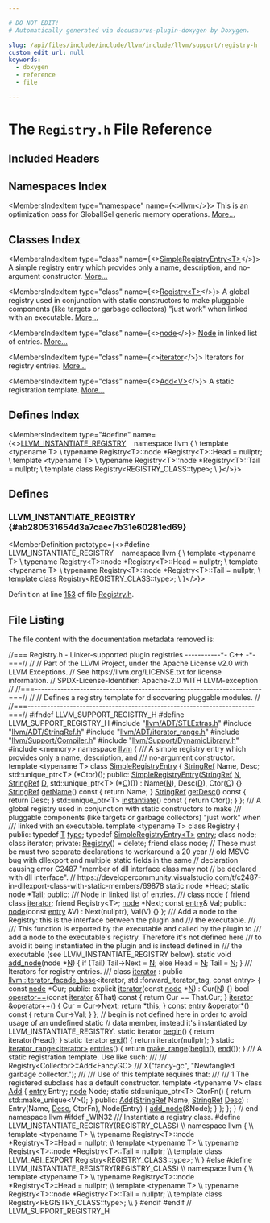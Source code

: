 ```yaml
---

# DO NOT EDIT!
# Automatically generated via docusaurus-plugin-doxygen by Doxygen.

slug: /api/files/include/include/llvm/include/llvm/support/registry-h
custom_edit_url: null
keywords:
  - doxygen
  - reference
  - file

---
```





# The `Registry.h` File Reference

<DoxygenPage pluginConfig={pluginConfig}>



## Included Headers

<IncludesList>
<IncludesListItem
  filePath="llvm/ADT/STLExtras.h"
  permalink="/docs/api/files/include/include/llvm/include/llvm/adt/stlextras-h"
  isLocal="true" />
<IncludesListItem
  filePath="llvm/ADT/StringRef.h"
  permalink="/docs/api/files/include/include/llvm/include/llvm/adt/stringref-h"
  isLocal="true" />
<IncludesListItem
  filePath="llvm/ADT/iterator_range.h"
  permalink="/docs/api/files/include/include/llvm/include/llvm/adt/iterator-range-h"
  isLocal="true" />
<IncludesListItem
  filePath="llvm/Support/Compiler.h"
  permalink="/docs/api/files/include/include/llvm/include/llvm/support/compiler-h"
  isLocal="true" />
<IncludesListItem
  filePath="llvm/Support/DynamicLibrary.h"
  permalink="/docs/api/files/include/include/llvm/include/llvm/support/dynamiclibrary-h"
  isLocal="true" />
<IncludesListItem
  filePath="memory"
  permalink=""
  isLocal="false" />
</IncludesList>

## Namespaces Index

<MembersIndex>

<MembersIndexItem
  type="namespace"
  name={<><a href="/docs/api/namespaces/llvm">llvm</a></>}>
This is an optimization pass for GlobalISel generic memory operations. <a href="/docs/api/namespaces/llvm/#details">More...</a>
</MembersIndexItem>

</MembersIndex>

## Classes Index

<MembersIndex>

<MembersIndexItem
  type="class"
  name={<><a href="/docs/api/classes/llvm/simpleregistryentry">SimpleRegistryEntry&lt;T&gt;</a></>}>
A simple registry entry which provides only a name, description, and no-argument constructor. <a href="/docs/api/classes/llvm/simpleregistryentry/#details">More...</a>
</MembersIndexItem>

<MembersIndexItem
  type="class"
  name={<><a href="/docs/api/classes/llvm/registry">Registry&lt;T&gt;</a></>}>
A global registry used in conjunction with static constructors to make pluggable components (like targets or garbage collectors) &quot;just work&quot; when linked with an executable. <a href="/docs/api/classes/llvm/registry/#details">More...</a>
</MembersIndexItem>

<MembersIndexItem
  type="class"
  name={<><a href="/docs/api/classes/llvm/registry/node">node</a></>}>
<a href="/docs/api/classes/node">Node</a> in linked list of entries. <a href="/docs/api/classes/llvm/registry/node/#details">More...</a>
</MembersIndexItem>

<MembersIndexItem
  type="class"
  name={<><a href="/docs/api/classes/llvm/registry/iterator">iterator</a></>}>
Iterators for registry entries. <a href="/docs/api/classes/llvm/registry/iterator/#details">More...</a>
</MembersIndexItem>

<MembersIndexItem
  type="class"
  name={<><a href="/docs/api/classes/llvm/registry/add">Add&lt;V&gt;</a></>}>
A static registration template. <a href="/docs/api/classes/llvm/registry/add/#details">More...</a>
</MembersIndexItem>

</MembersIndex>

## Defines Index

<MembersIndex>

<MembersIndexItem
  type="#define"
  name={<><a href="#ab280531654d3a7caec7b31e60281ed69">LLVM&#95;INSTANTIATE&#95;REGISTRY</a>&nbsp;&nbsp;&nbsp;  namespace llvm &#123;                                                             \\
  template &lt;typename T&gt;                                                        \\
  typename Registry&lt;T&gt;::node &#42;Registry&lt;T&gt;::Head = nullptr;                     \\
  template &lt;typename T&gt;                                                        \\
  typename Registry&lt;T&gt;::node &#42;Registry&lt;T&gt;::Tail = nullptr;                     \\
  template class Registry&lt;REGISTRY&#95;CLASS::type&gt;;                               \\
  &#125;</>}>
</MembersIndexItem>

</MembersIndex>


<SectionDefinition>

## Defines

### LLVM&#95;INSTANTIATE&#95;REGISTRY {#ab280531654d3a7caec7b31e60281ed69}

<MemberDefinition
  prototype={<>#define LLVM&#95;INSTANTIATE&#95;REGISTRY&nbsp;&nbsp;&nbsp;  namespace llvm &#123;                                                             \\
  template &lt;typename T&gt;                                                        \\
  typename Registry&lt;T&gt;::node &#42;Registry&lt;T&gt;::Head = nullptr;                     \\
  template &lt;typename T&gt;                                                        \\
  typename Registry&lt;T&gt;::node &#42;Registry&lt;T&gt;::Tail = nullptr;                     \\
  template class Registry&lt;REGISTRY&#95;CLASS::type&gt;;                               \\
  &#125;</>}>

Definition at line <a href="#l00153">153</a> of file <a href="/docs/api/files/include/include/llvm/include/llvm/support/registry-h">Registry.h</a>.
</MemberDefinition>

</SectionDefinition>

## File Listing

The file content with the documentation metadata removed is:

<ProgramListing>

<Link id="l00001" /><CodeLine lineNumber="1"><Highlight kind="comment">//=== Registry.h - Linker-supported plugin registries -----------&#42;- C++ -&#42;-===//</Highlight><Highlight kind="normal"></Highlight></CodeLine>
<Link id="l00002" /><CodeLine lineNumber="2"><Highlight kind="normal"></Highlight><Highlight kind="comment">//</Highlight><Highlight kind="normal"></Highlight></CodeLine>
<Link id="l00003" /><CodeLine lineNumber="3"><Highlight kind="normal"></Highlight><Highlight kind="comment">// Part of the LLVM Project, under the Apache License v2.0 with LLVM Exceptions.</Highlight><Highlight kind="normal"></Highlight></CodeLine>
<Link id="l00004" /><CodeLine lineNumber="4"><Highlight kind="normal"></Highlight><Highlight kind="comment">// See https://llvm.org/LICENSE.txt for license information.</Highlight><Highlight kind="normal"></Highlight></CodeLine>
<Link id="l00005" /><CodeLine lineNumber="5"><Highlight kind="normal"></Highlight><Highlight kind="comment">// SPDX-License-Identifier: Apache-2.0 WITH LLVM-exception</Highlight><Highlight kind="normal"></Highlight></CodeLine>
<Link id="l00006" /><CodeLine lineNumber="6"><Highlight kind="normal"></Highlight><Highlight kind="comment">//</Highlight><Highlight kind="normal"></Highlight></CodeLine>
<Link id="l00007" /><CodeLine lineNumber="7"><Highlight kind="normal"></Highlight><Highlight kind="comment">//===----------------------------------------------------------------------===//</Highlight><Highlight kind="normal"></Highlight></CodeLine>
<Link id="l00008" /><CodeLine lineNumber="8"><Highlight kind="normal"></Highlight><Highlight kind="comment">//</Highlight><Highlight kind="normal"></Highlight></CodeLine>
<Link id="l00009" /><CodeLine lineNumber="9"><Highlight kind="normal"></Highlight><Highlight kind="comment">// Defines a registry template for discovering pluggable modules.</Highlight><Highlight kind="normal"></Highlight></CodeLine>
<Link id="l00010" /><CodeLine lineNumber="10"><Highlight kind="normal"></Highlight><Highlight kind="comment">//</Highlight><Highlight kind="normal"></Highlight></CodeLine>
<Link id="l00011" /><CodeLine lineNumber="11"><Highlight kind="normal"></Highlight><Highlight kind="comment">//===----------------------------------------------------------------------===//</Highlight><Highlight kind="normal"></Highlight></CodeLine>
<Link id="l00012" /><CodeLine lineNumber="12"><Highlight kind="normal"></Highlight></CodeLine>
<Link id="l00013" /><CodeLine lineNumber="13"><Highlight kind="normal"></Highlight><Highlight kind="preprocessor">#ifndef LLVM&#95;SUPPORT&#95;REGISTRY&#95;H</Highlight><Highlight kind="normal"></Highlight></CodeLine>
<Link id="l00014" /><CodeLine lineNumber="14"><Highlight kind="normal"></Highlight><Highlight kind="preprocessor">#define LLVM&#95;SUPPORT&#95;REGISTRY&#95;H</Highlight><Highlight kind="normal"></Highlight></CodeLine>
<Link id="l00015" /><CodeLine lineNumber="15"><Highlight kind="normal"></Highlight></CodeLine>
<Link id="l00016" /><CodeLine lineNumber="16"><Highlight kind="normal"></Highlight><Highlight kind="preprocessor">#include &quot;<a href="/docs/api/files/include/include/llvm/include/llvm/adt/stlextras-h">llvm/ADT/STLExtras.h</a>&quot;</Highlight><Highlight kind="normal"></Highlight></CodeLine>
<Link id="l00017" /><CodeLine lineNumber="17"><Highlight kind="normal"></Highlight><Highlight kind="preprocessor">#include &quot;<a href="/docs/api/files/include/include/llvm/include/llvm/adt/stringref-h">llvm/ADT/StringRef.h</a>&quot;</Highlight><Highlight kind="normal"></Highlight></CodeLine>
<Link id="l00018" /><CodeLine lineNumber="18"><Highlight kind="normal"></Highlight><Highlight kind="preprocessor">#include &quot;<a href="/docs/api/files/include/include/llvm/include/llvm/adt/iterator-range-h">llvm/ADT/iterator&#95;range.h</a>&quot;</Highlight><Highlight kind="normal"></Highlight></CodeLine>
<Link id="l00019" /><CodeLine lineNumber="19"><Highlight kind="normal"></Highlight><Highlight kind="preprocessor">#include &quot;<a href="/docs/api/files/include/include/llvm/include/llvm/support/compiler-h">llvm/Support/Compiler.h</a>&quot;</Highlight><Highlight kind="normal"></Highlight></CodeLine>
<Link id="l00020" /><CodeLine lineNumber="20"><Highlight kind="normal"></Highlight><Highlight kind="preprocessor">#include &quot;<a href="/docs/api/files/include/include/llvm/include/llvm/support/dynamiclibrary-h">llvm/Support/DynamicLibrary.h</a>&quot;</Highlight><Highlight kind="normal"></Highlight></CodeLine>
<Link id="l00021" /><CodeLine lineNumber="21"><Highlight kind="normal"></Highlight><Highlight kind="preprocessor">#include &lt;memory&gt;</Highlight><Highlight kind="normal"></Highlight></CodeLine>
<Link id="l00022" /><CodeLine lineNumber="22"><Highlight kind="normal"></Highlight></CodeLine>
<Link id="l00023" /><CodeLine lineNumber="23"><Highlight kind="normal"></Highlight><Highlight kind="keyword">namespace </Highlight><Highlight kind="normal"><a href="/docs/api/namespaces/llvm">llvm</a> &#123;</Highlight><Highlight kind="comment"></Highlight></CodeLine>
<Link id="l00024" /><CodeLine lineNumber="24"><Highlight kind="comment">  /// A simple registry entry which provides only a name, description, and</Highlight></CodeLine>
<Link id="l00025" /><CodeLine lineNumber="25"><Highlight kind="comment">  /// no-argument constructor.</Highlight><Highlight kind="normal"></Highlight></CodeLine>
<Link id="l00026" /><CodeLine lineNumber="26"><Highlight kind="normal">  </Highlight><Highlight kind="keyword">template</Highlight><Highlight kind="normal"> &lt;</Highlight><Highlight kind="keyword">typename</Highlight><Highlight kind="normal"> T&gt;</Highlight></CodeLine>
<Link id="l00027" /><CodeLine lineNumber="27" lineLink="/docs/api/classes/llvm/simpleregistryentry"><Highlight kind="normal">  </Highlight><Highlight kind="keyword">class </Highlight><Highlight kind="normal"><a href="/docs/api/classes/llvm/simpleregistryentry/#a25f610c8dca629b40948f9c13adea575">SimpleRegistryEntry</a> &#123;</Highlight></CodeLine>
<Link id="l00028" /><CodeLine lineNumber="28"><Highlight kind="normal">    <a href="/docs/api/classes/llvm/stringref">StringRef</a> Name, Desc;</Highlight></CodeLine>
<Link id="l00029" /><CodeLine lineNumber="29"><Highlight kind="normal">    std::unique&#95;ptr&lt;T&gt; (&#42;Ctor)();</Highlight></CodeLine>
<Link id="l00030" /><CodeLine lineNumber="30"><Highlight kind="normal"></Highlight></CodeLine>
<Link id="l00031" /><CodeLine lineNumber="31"><Highlight kind="normal">  </Highlight><Highlight kind="keyword">public</Highlight><Highlight kind="normal">:</Highlight></CodeLine>
<Link id="l00032" /><CodeLine lineNumber="32" lineLink="/docs/api/classes/llvm/simpleregistryentry/#a25f610c8dca629b40948f9c13adea575"><Highlight kind="normal">    <a href="/docs/api/classes/llvm/simpleregistryentry/#a25f610c8dca629b40948f9c13adea575">SimpleRegistryEntry</a>(<a href="/docs/api/classes/llvm/stringref">StringRef</a> <a href="/docs/api/files/lib/lib/support/regcomp-c/#a0240ac851181b84ac374872dc5434ee4">N</a>, <a href="/docs/api/classes/llvm/stringref">StringRef</a> <a href="/docs/api/files/lib/lib/ir/builtingcs-cpp/#a6a9f043784cf87001c84980afa76da82">D</a>, std::unique&#95;ptr&lt;T&gt; (&#42;<a href="/docs/api/namespaces/llvm/callingconv/#ac6aa1387c4375260e2468eb5a77fdb4cafd841a49aec1539bc88abc8ff9e170fb">C</a>)())</Highlight></CodeLine>
<Link id="l00033" /><CodeLine lineNumber="33"><Highlight kind="normal">        : Name(<a href="/docs/api/files/lib/lib/support/regcomp-c/#a0240ac851181b84ac374872dc5434ee4">N</a>), Desc(<a href="/docs/api/files/lib/lib/ir/builtingcs-cpp/#a6a9f043784cf87001c84980afa76da82">D</a>), Ctor(<a href="/docs/api/namespaces/llvm/callingconv/#ac6aa1387c4375260e2468eb5a77fdb4cafd841a49aec1539bc88abc8ff9e170fb">C</a>) &#123;&#125;</Highlight></CodeLine>
<Link id="l00034" /><CodeLine lineNumber="34"><Highlight kind="normal"></Highlight></CodeLine>
<Link id="l00035" /><CodeLine lineNumber="35" lineLink="/docs/api/classes/llvm/simpleregistryentry/#a6c78e96b5a34fccbbc2612ce36839761"><Highlight kind="normal">    <a href="/docs/api/classes/llvm/stringref">StringRef</a> <a href="/docs/api/classes/llvm/simpleregistryentry/#a6c78e96b5a34fccbbc2612ce36839761">getName</a>()</Highlight><Highlight kind="keyword"> const </Highlight><Highlight kind="normal">&#123; </Highlight><Highlight kind="keywordflow">return</Highlight><Highlight kind="normal"> Name; &#125;</Highlight></CodeLine>
<Link id="l00036" /><CodeLine lineNumber="36" lineLink="/docs/api/classes/llvm/simpleregistryentry/#a73a2d7d50ed1ffb3d666796555ffae92"><Highlight kind="normal">    <a href="/docs/api/classes/llvm/stringref">StringRef</a> <a href="/docs/api/classes/llvm/simpleregistryentry/#a73a2d7d50ed1ffb3d666796555ffae92">getDesc</a>()</Highlight><Highlight kind="keyword"> const </Highlight><Highlight kind="normal">&#123; </Highlight><Highlight kind="keywordflow">return</Highlight><Highlight kind="normal"> Desc; &#125;</Highlight></CodeLine>
<Link id="l00037" /><CodeLine lineNumber="37" lineLink="/docs/api/classes/llvm/simpleregistryentry/#ae58b7ae4282411dac6873a945485e42b"><Highlight kind="normal">    std::unique&#95;ptr&lt;T&gt; <a href="/docs/api/classes/llvm/simpleregistryentry/#ae58b7ae4282411dac6873a945485e42b">instantiate</a>()</Highlight><Highlight kind="keyword"> const </Highlight><Highlight kind="normal">&#123; </Highlight><Highlight kind="keywordflow">return</Highlight><Highlight kind="normal"> Ctor(); &#125;</Highlight></CodeLine>
<Link id="l00038" /><CodeLine lineNumber="38"><Highlight kind="normal">  &#125;;</Highlight></CodeLine>
<Link id="l00039" /><CodeLine lineNumber="39"><Highlight kind="normal"></Highlight><Highlight kind="comment"></Highlight></CodeLine>
<Link id="l00040" /><CodeLine lineNumber="40"><Highlight kind="comment">  /// A global registry used in conjunction with static constructors to make</Highlight></CodeLine>
<Link id="l00041" /><CodeLine lineNumber="41"><Highlight kind="comment">  /// pluggable components (like targets or garbage collectors) &quot;just work&quot; when</Highlight></CodeLine>
<Link id="l00042" /><CodeLine lineNumber="42"><Highlight kind="comment">  /// linked with an executable.</Highlight><Highlight kind="normal"></Highlight></CodeLine>
<Link id="l00043" /><CodeLine lineNumber="43"><Highlight kind="normal">  </Highlight><Highlight kind="keyword">template</Highlight><Highlight kind="normal"> &lt;</Highlight><Highlight kind="keyword">typename</Highlight><Highlight kind="normal"> T&gt;</Highlight></CodeLine>
<Link id="l00044" /><CodeLine lineNumber="44" lineLink="/docs/api/classes/llvm/registry"><Highlight kind="normal">  </Highlight><Highlight kind="keyword">class </Highlight><Highlight kind="normal">Registry &#123;</Highlight></CodeLine>
<Link id="l00045" /><CodeLine lineNumber="45"><Highlight kind="normal">  </Highlight><Highlight kind="keyword">public</Highlight><Highlight kind="normal">:</Highlight></CodeLine>
<Link id="l00046" /><CodeLine lineNumber="46" lineLink="/docs/api/classes/llvm/registry/#a0da0748c54098b9cb3566f617c02d034"><Highlight kind="normal">    </Highlight><Highlight kind="keyword">typedef</Highlight><Highlight kind="normal"> <a href="/docs/api/files/lib/lib/target/lib/target/mips/mips16isellowering-cpp/#a0acb682b8260ab1c60b918599864e2e5">T</a> <a href="/docs/api/classes/llvm/registry/#a0da0748c54098b9cb3566f617c02d034">type</a>;</Highlight></CodeLine>
<Link id="l00047" /><CodeLine lineNumber="47" lineLink="/docs/api/classes/llvm/registry/#a5cf8a70111ae2d0371e21ea59ed6ecd6"><Highlight kind="normal">    </Highlight><Highlight kind="keyword">typedef</Highlight><Highlight kind="normal"> <a href="/docs/api/classes/llvm/simpleregistryentry">SimpleRegistryEntry&lt;T&gt;</a> <a href="/docs/api/classes/llvm/registry/#a5cf8a70111ae2d0371e21ea59ed6ecd6">entry</a>;</Highlight></CodeLine>
<Link id="l00048" /><CodeLine lineNumber="48"><Highlight kind="normal"></Highlight></CodeLine>
<Link id="l00049" /><CodeLine lineNumber="49"><Highlight kind="normal">    </Highlight><Highlight kind="keyword">class </Highlight><Highlight kind="normal">node;</Highlight></CodeLine>
<Link id="l00050" /><CodeLine lineNumber="50"><Highlight kind="normal">    </Highlight><Highlight kind="keyword">class </Highlight><Highlight kind="normal">iterator;</Highlight></CodeLine>
<Link id="l00051" /><CodeLine lineNumber="51"><Highlight kind="normal"></Highlight></CodeLine>
<Link id="l00052" /><CodeLine lineNumber="52"><Highlight kind="normal">  </Highlight><Highlight kind="keyword">private</Highlight><Highlight kind="normal">:</Highlight></CodeLine>
<Link id="l00053" /><CodeLine lineNumber="53"><Highlight kind="normal">    <a href="/docs/api/namespaces/llvm/#aca4a25208bf939668b7735da53221107">Registry</a>() = </Highlight><Highlight kind="keyword">delete</Highlight><Highlight kind="normal">;</Highlight></CodeLine>
<Link id="l00054" /><CodeLine lineNumber="54"><Highlight kind="normal"></Highlight></CodeLine>
<Link id="l00055" /><CodeLine lineNumber="55" lineLink="/docs/api/classes/llvm/registry/#a3700a7180235e9a28534b15d5922de12"><Highlight kind="normal">    </Highlight><Highlight kind="keyword">friend</Highlight><Highlight kind="normal"> </Highlight><Highlight kind="keyword">class </Highlight><Highlight kind="normal">node;</Highlight></CodeLine>
<Link id="l00056" /><CodeLine lineNumber="56"><Highlight kind="normal">    </Highlight><Highlight kind="comment">// These must be must two separate declarations to workaround a 20 year</Highlight><Highlight kind="normal"></Highlight></CodeLine>
<Link id="l00057" /><CodeLine lineNumber="57"><Highlight kind="normal">    </Highlight><Highlight kind="comment">// old MSVC bug with dllexport and multiple static fields in the same</Highlight><Highlight kind="normal"></Highlight></CodeLine>
<Link id="l00058" /><CodeLine lineNumber="58"><Highlight kind="normal">    </Highlight><Highlight kind="comment">// declaration causing error C2487 &quot;member of dll interface class may not</Highlight><Highlight kind="normal"></Highlight></CodeLine>
<Link id="l00059" /><CodeLine lineNumber="59"><Highlight kind="normal">    </Highlight><Highlight kind="comment">// be declared with dll interface&quot;.</Highlight><Highlight kind="normal"></Highlight></CodeLine>
<Link id="l00060" /><CodeLine lineNumber="60"><Highlight kind="normal">    </Highlight><Highlight kind="comment">// https://developercommunity.visualstudio.com/t/c2487-in-dllexport-class-with-static-members/69878</Highlight><Highlight kind="normal"></Highlight></CodeLine>
<Link id="l00061" /><CodeLine lineNumber="61"><Highlight kind="normal">    </Highlight><Highlight kind="keyword">static</Highlight><Highlight kind="normal"> node &#42;Head;</Highlight></CodeLine>
<Link id="l00062" /><CodeLine lineNumber="62"><Highlight kind="normal">    </Highlight><Highlight kind="keyword">static</Highlight><Highlight kind="normal"> node &#42;Tail;</Highlight></CodeLine>
<Link id="l00063" /><CodeLine lineNumber="63"><Highlight kind="normal"></Highlight></CodeLine>
<Link id="l00064" /><CodeLine lineNumber="64"><Highlight kind="normal">  </Highlight><Highlight kind="keyword">public</Highlight><Highlight kind="normal">:</Highlight><Highlight kind="comment"></Highlight></CodeLine>
<Link id="l00065" /><CodeLine lineNumber="65"><Highlight kind="comment">    /// Node in linked list of entries.</Highlight></CodeLine>
<Link id="l00066" /><CodeLine lineNumber="66"><Highlight kind="comment">    ///</Highlight><Highlight kind="normal"></Highlight></CodeLine>
<Link id="l00067" /><CodeLine lineNumber="67" lineLink="/docs/api/classes/llvm/registry/node"><Highlight kind="normal">    </Highlight><Highlight kind="keyword">class </Highlight><Highlight kind="normal"><a href="/docs/api/classes/llvm/registry/node/#a91f54c295650da39b86bcb7a82bdc598">node</a> &#123;</Highlight></CodeLine>
<Link id="l00068" /><CodeLine lineNumber="68" lineLink="/docs/api/classes/llvm/registry/node/#a67171474c4da6cc8efe0c7fafefd2b2d"><Highlight kind="normal">      </Highlight><Highlight kind="keyword">friend</Highlight><Highlight kind="normal"> </Highlight><Highlight kind="keyword">class </Highlight><Highlight kind="normal"><a href="/docs/api/classes/llvm/registry/node/#a67171474c4da6cc8efe0c7fafefd2b2d">iterator</a>;</Highlight></CodeLine>
<Link id="l00069" /><CodeLine lineNumber="69"><Highlight kind="normal">      </Highlight><Highlight kind="keyword">friend</Highlight><Highlight kind="normal"> Registry&lt;T&gt;;</Highlight></CodeLine>
<Link id="l00070" /><CodeLine lineNumber="70"><Highlight kind="normal"></Highlight></CodeLine>
<Link id="l00071" /><CodeLine lineNumber="71"><Highlight kind="normal">      <a href="/docs/api/classes/llvm/registry/node/#a91f54c295650da39b86bcb7a82bdc598">node</a> &#42;Next;</Highlight></CodeLine>
<Link id="l00072" /><CodeLine lineNumber="72"><Highlight kind="normal">      </Highlight><Highlight kind="keyword">const</Highlight><Highlight kind="normal"> <a href="/docs/api/classes/llvm/registry/#a5cf8a70111ae2d0371e21ea59ed6ecd6">entry</a>&amp; Val;</Highlight></CodeLine>
<Link id="l00073" /><CodeLine lineNumber="73"><Highlight kind="normal"></Highlight></CodeLine>
<Link id="l00074" /><CodeLine lineNumber="74"><Highlight kind="normal">    </Highlight><Highlight kind="keyword">public</Highlight><Highlight kind="normal">:</Highlight></CodeLine>
<Link id="l00075" /><CodeLine lineNumber="75" lineLink="/docs/api/classes/llvm/registry/node/#a91f54c295650da39b86bcb7a82bdc598"><Highlight kind="normal">      <a href="/docs/api/classes/llvm/registry/node/#a91f54c295650da39b86bcb7a82bdc598">node</a>(</Highlight><Highlight kind="keyword">const</Highlight><Highlight kind="normal"> <a href="/docs/api/classes/llvm/registry/#a5cf8a70111ae2d0371e21ea59ed6ecd6">entry</a> &amp;V) : Next(nullptr), Val(V) &#123;&#125;</Highlight></CodeLine>
<Link id="l00076" /><CodeLine lineNumber="76"><Highlight kind="normal">    &#125;;</Highlight></CodeLine>
<Link id="l00077" /><CodeLine lineNumber="77"><Highlight kind="normal"></Highlight><Highlight kind="comment"></Highlight></CodeLine>
<Link id="l00078" /><CodeLine lineNumber="78"><Highlight kind="comment">    /// Add a node to the Registry: this is the interface between the plugin and</Highlight></CodeLine>
<Link id="l00079" /><CodeLine lineNumber="79"><Highlight kind="comment">    /// the executable.</Highlight></CodeLine>
<Link id="l00080" /><CodeLine lineNumber="80"><Highlight kind="comment">    ///</Highlight></CodeLine>
<Link id="l00081" /><CodeLine lineNumber="81"><Highlight kind="comment">    /// This function is exported by the executable and called by the plugin to</Highlight></CodeLine>
<Link id="l00082" /><CodeLine lineNumber="82"><Highlight kind="comment">    /// add a node to the executable&#39;s registry. Therefore it&#39;s not defined here</Highlight></CodeLine>
<Link id="l00083" /><CodeLine lineNumber="83"><Highlight kind="comment">    /// to avoid it being instantiated in the plugin and is instead defined in</Highlight></CodeLine>
<Link id="l00084" /><CodeLine lineNumber="84"><Highlight kind="comment">    /// the executable (see LLVM&#95;INSTANTIATE&#95;REGISTRY below).</Highlight><Highlight kind="normal"></Highlight></CodeLine>
<Link id="l00085" /><CodeLine lineNumber="85" lineLink="/docs/api/classes/llvm/registry/#af1684cbe4fb121267dd3ae2f222f5086"><Highlight kind="normal">    </Highlight><Highlight kind="keyword">static</Highlight><Highlight kind="normal"> </Highlight><Highlight kind="keywordtype">void</Highlight><Highlight kind="normal"> <a href="/docs/api/classes/llvm/registry/#af1684cbe4fb121267dd3ae2f222f5086">add&#95;node</a>(node &#42;<a href="/docs/api/files/lib/lib/support/regcomp-c/#a0240ac851181b84ac374872dc5434ee4">N</a>) &#123;</Highlight></CodeLine>
<Link id="l00086" /><CodeLine lineNumber="86"><Highlight kind="normal">      </Highlight><Highlight kind="keywordflow">if</Highlight><Highlight kind="normal"> (Tail)</Highlight></CodeLine>
<Link id="l00087" /><CodeLine lineNumber="87"><Highlight kind="normal">        Tail-&gt;Next = <a href="/docs/api/files/lib/lib/support/regcomp-c/#a0240ac851181b84ac374872dc5434ee4">N</a>;</Highlight></CodeLine>
<Link id="l00088" /><CodeLine lineNumber="88"><Highlight kind="normal">      </Highlight><Highlight kind="keywordflow">else</Highlight><Highlight kind="normal"></Highlight></CodeLine>
<Link id="l00089" /><CodeLine lineNumber="89"><Highlight kind="normal">        Head = <a href="/docs/api/files/lib/lib/support/regcomp-c/#a0240ac851181b84ac374872dc5434ee4">N</a>;</Highlight></CodeLine>
<Link id="l00090" /><CodeLine lineNumber="90"><Highlight kind="normal">      Tail = <a href="/docs/api/files/lib/lib/support/regcomp-c/#a0240ac851181b84ac374872dc5434ee4">N</a>;</Highlight></CodeLine>
<Link id="l00091" /><CodeLine lineNumber="91"><Highlight kind="normal">    &#125;</Highlight></CodeLine>
<Link id="l00092" /><CodeLine lineNumber="92"><Highlight kind="normal"></Highlight><Highlight kind="comment"></Highlight></CodeLine>
<Link id="l00093" /><CodeLine lineNumber="93"><Highlight kind="comment">    /// Iterators for registry entries.</Highlight></CodeLine>
<Link id="l00094" /><CodeLine lineNumber="94"><Highlight kind="comment">    ///</Highlight><Highlight kind="normal"></Highlight></CodeLine>
<Link id="l00095" /><CodeLine lineNumber="95" lineLink="/docs/api/classes/llvm/registry/iterator"><Highlight kind="normal">    </Highlight><Highlight kind="keyword">class </Highlight><Highlight kind="normal"><a href="/docs/api/classes/llvm/registry/iterator/#a7976112942726ac39e40f2b92e43504a">iterator</a></Highlight></CodeLine>
<Link id="l00096" /><CodeLine lineNumber="96"><Highlight kind="normal">        : </Highlight><Highlight kind="keyword">public</Highlight><Highlight kind="normal"> <a href="/docs/api/classes/llvm/iterator-facade-base">llvm::iterator&#95;facade&#95;base</a>&lt;iterator, std::forward&#95;iterator&#95;tag,</Highlight></CodeLine>
<Link id="l00097" /><CodeLine lineNumber="97"><Highlight kind="normal">                                            const entry&gt; &#123;</Highlight></CodeLine>
<Link id="l00098" /><CodeLine lineNumber="98"><Highlight kind="normal">      </Highlight><Highlight kind="keyword">const</Highlight><Highlight kind="normal"> <a href="/docs/api/classes/llvm/registry/node">node</a> &#42;Cur;</Highlight></CodeLine>
<Link id="l00099" /><CodeLine lineNumber="99"><Highlight kind="normal"></Highlight></CodeLine>
<Link id="l00100" /><CodeLine lineNumber="100"><Highlight kind="normal">    </Highlight><Highlight kind="keyword">public</Highlight><Highlight kind="normal">:</Highlight></CodeLine>
<Link id="l00101" /><CodeLine lineNumber="101" lineLink="/docs/api/classes/llvm/registry/iterator/#a7976112942726ac39e40f2b92e43504a"><Highlight kind="normal">      </Highlight><Highlight kind="keyword">explicit</Highlight><Highlight kind="normal"> <a href="/docs/api/classes/llvm/registry/iterator/#a7976112942726ac39e40f2b92e43504a">iterator</a>(</Highlight><Highlight kind="keyword">const</Highlight><Highlight kind="normal"> <a href="/docs/api/classes/llvm/registry/node">node</a> &#42;<a href="/docs/api/files/lib/lib/support/regcomp-c/#a0240ac851181b84ac374872dc5434ee4">N</a>) : Cur(<a href="/docs/api/files/lib/lib/support/regcomp-c/#a0240ac851181b84ac374872dc5434ee4">N</a>) &#123;&#125;</Highlight></CodeLine>
<Link id="l00102" /><CodeLine lineNumber="102"><Highlight kind="normal"></Highlight></CodeLine>
<Link id="l00103" /><CodeLine lineNumber="103" lineLink="/docs/api/classes/llvm/registry/iterator/#ad1e72af18503fe2a96a4559534a5416f"><Highlight kind="normal">      </Highlight><Highlight kind="keywordtype">bool</Highlight><Highlight kind="normal"> <a href="/docs/api/classes/llvm/registry/iterator/#ad1e72af18503fe2a96a4559534a5416f">operator==</a>(</Highlight><Highlight kind="keyword">const</Highlight><Highlight kind="normal"> <a href="/docs/api/classes/llvm/registry/iterator/#a7976112942726ac39e40f2b92e43504a">iterator</a> &amp;That)</Highlight><Highlight kind="keyword"> const </Highlight><Highlight kind="normal">&#123; </Highlight><Highlight kind="keywordflow">return</Highlight><Highlight kind="normal"> Cur == That.Cur; &#125;</Highlight></CodeLine>
<Link id="l00104" /><CodeLine lineNumber="104" lineLink="/docs/api/classes/llvm/registry/iterator/#a62e1118d0739644e69ccbd645c057cc8"><Highlight kind="normal">      <a href="/docs/api/classes/llvm/registry/iterator/#a7976112942726ac39e40f2b92e43504a">iterator</a> &amp;<a href="/docs/api/classes/llvm/registry/iterator/#a62e1118d0739644e69ccbd645c057cc8">operator++</a>() &#123; Cur = Cur-&gt;Next; </Highlight><Highlight kind="keywordflow">return</Highlight><Highlight kind="normal"> &#42;</Highlight><Highlight kind="keyword">this</Highlight><Highlight kind="normal">; &#125;</Highlight></CodeLine>
<Link id="l00105" /><CodeLine lineNumber="105" lineLink="/docs/api/classes/llvm/registry/iterator/#a182ad49da790af764543dd073775c8a8"><Highlight kind="normal">      </Highlight><Highlight kind="keyword">const</Highlight><Highlight kind="normal"> <a href="/docs/api/classes/llvm/registry/#a5cf8a70111ae2d0371e21ea59ed6ecd6">entry</a> &amp;<a href="/docs/api/classes/llvm/registry/iterator/#a182ad49da790af764543dd073775c8a8">operator&#42;</a>()</Highlight><Highlight kind="keyword"> const </Highlight><Highlight kind="normal">&#123; </Highlight><Highlight kind="keywordflow">return</Highlight><Highlight kind="normal"> Cur-&gt;Val; &#125;</Highlight></CodeLine>
<Link id="l00106" /><CodeLine lineNumber="106"><Highlight kind="normal">    &#125;;</Highlight></CodeLine>
<Link id="l00107" /><CodeLine lineNumber="107"><Highlight kind="normal"></Highlight></CodeLine>
<Link id="l00108" /><CodeLine lineNumber="108"><Highlight kind="normal">    </Highlight><Highlight kind="comment">// begin is not defined here in order to avoid usage of an undefined static</Highlight><Highlight kind="normal"></Highlight></CodeLine>
<Link id="l00109" /><CodeLine lineNumber="109"><Highlight kind="normal">    </Highlight><Highlight kind="comment">// data member, instead it&#39;s instantiated by LLVM&#95;INSTANTIATE&#95;REGISTRY.</Highlight><Highlight kind="normal"></Highlight></CodeLine>
<Link id="l00110" /><CodeLine lineNumber="110" lineLink="/docs/api/classes/llvm/registry/#a9dc332270dda5e925cf18a14e8cf3db1"><Highlight kind="normal">    </Highlight><Highlight kind="keyword">static</Highlight><Highlight kind="normal"> iterator <a href="/docs/api/classes/llvm/registry/#a9dc332270dda5e925cf18a14e8cf3db1">begin</a>() &#123; </Highlight><Highlight kind="keywordflow">return</Highlight><Highlight kind="normal"> iterator(Head); &#125;</Highlight></CodeLine>
<Link id="l00111" /><CodeLine lineNumber="111" lineLink="/docs/api/classes/llvm/registry/#a002b989f3205e940358dd756fa27d4ae"><Highlight kind="normal">    </Highlight><Highlight kind="keyword">static</Highlight><Highlight kind="normal"> iterator <a href="/docs/api/classes/llvm/registry/#a002b989f3205e940358dd756fa27d4ae">end</a>()   &#123; </Highlight><Highlight kind="keywordflow">return</Highlight><Highlight kind="normal"> iterator(</Highlight><Highlight kind="keyword">nullptr</Highlight><Highlight kind="normal">); &#125;</Highlight></CodeLine>
<Link id="l00112" /><CodeLine lineNumber="112"><Highlight kind="normal"></Highlight></CodeLine>
<Link id="l00113" /><CodeLine lineNumber="113" lineLink="/docs/api/classes/llvm/registry/#a0838149ab5b1fc81ad2a593d309ed70a"><Highlight kind="normal">    </Highlight><Highlight kind="keyword">static</Highlight><Highlight kind="normal"> <a href="/docs/api/classes/llvm/iterator-range">iterator&#95;range&lt;iterator&gt;</a> <a href="/docs/api/classes/llvm/registry/#a0838149ab5b1fc81ad2a593d309ed70a">entries</a>() &#123;</Highlight></CodeLine>
<Link id="l00114" /><CodeLine lineNumber="114"><Highlight kind="normal">      </Highlight><Highlight kind="keywordflow">return</Highlight><Highlight kind="normal"> <a href="/docs/api/namespaces/llvm/#a341215803e83773a3e97860dc291f121">make&#95;range</a>(<a href="/docs/api/classes/llvm/registry/#a9dc332270dda5e925cf18a14e8cf3db1">begin</a>(), <a href="/docs/api/classes/llvm/registry/#a002b989f3205e940358dd756fa27d4ae">end</a>());</Highlight></CodeLine>
<Link id="l00115" /><CodeLine lineNumber="115"><Highlight kind="normal">    &#125;</Highlight></CodeLine>
<Link id="l00116" /><CodeLine lineNumber="116"><Highlight kind="normal"></Highlight><Highlight kind="comment"></Highlight></CodeLine>
<Link id="l00117" /><CodeLine lineNumber="117"><Highlight kind="comment">    /// A static registration template. Use like such:</Highlight></CodeLine>
<Link id="l00118" /><CodeLine lineNumber="118"><Highlight kind="comment">    ///</Highlight></CodeLine>
<Link id="l00119" /><CodeLine lineNumber="119"><Highlight kind="comment">    ///   Registry&lt;Collector&gt;::Add&lt;FancyGC&gt;</Highlight></CodeLine>
<Link id="l00120" /><CodeLine lineNumber="120"><Highlight kind="comment">    ///   X(&quot;fancy-gc&quot;, &quot;Newfangled garbage collector.&quot;);</Highlight></CodeLine>
<Link id="l00121" /><CodeLine lineNumber="121"><Highlight kind="comment">    ///</Highlight></CodeLine>
<Link id="l00122" /><CodeLine lineNumber="122"><Highlight kind="comment">    /// Use of this template requires that:</Highlight></CodeLine>
<Link id="l00123" /><CodeLine lineNumber="123"><Highlight kind="comment">    ///</Highlight></CodeLine>
<Link id="l00124" /><CodeLine lineNumber="124"><Highlight kind="comment">    ///  1 The registered subclass has a default constructor.</Highlight><Highlight kind="normal"></Highlight></CodeLine>
<Link id="l00125" /><CodeLine lineNumber="125"><Highlight kind="normal">    </Highlight><Highlight kind="keyword">template</Highlight><Highlight kind="normal"> &lt;</Highlight><Highlight kind="keyword">typename</Highlight><Highlight kind="normal"> V&gt;</Highlight></CodeLine>
<Link id="l00126" /><CodeLine lineNumber="126" lineLink="/docs/api/classes/llvm/registry/add"><Highlight kind="normal">    </Highlight><Highlight kind="keyword">class </Highlight><Highlight kind="normal"><a href="/docs/api/classes/llvm/registry/add/#ac5b70b4613a5f63824dada72bf86a2ff">Add</a> &#123;</Highlight></CodeLine>
<Link id="l00127" /><CodeLine lineNumber="127"><Highlight kind="normal">      <a href="/docs/api/classes/llvm/registry/#a5cf8a70111ae2d0371e21ea59ed6ecd6">entry</a> Entry;</Highlight></CodeLine>
<Link id="l00128" /><CodeLine lineNumber="128"><Highlight kind="normal">      <a href="/docs/api/classes/llvm/registry/node">node</a> Node;</Highlight></CodeLine>
<Link id="l00129" /><CodeLine lineNumber="129"><Highlight kind="normal"></Highlight></CodeLine>
<Link id="l00130" /><CodeLine lineNumber="130"><Highlight kind="normal">      </Highlight><Highlight kind="keyword">static</Highlight><Highlight kind="normal"> std::unique&#95;ptr&lt;T&gt; CtorFn() &#123; </Highlight><Highlight kind="keywordflow">return</Highlight><Highlight kind="normal"> std::make&#95;unique&lt;V&gt;(); &#125;</Highlight></CodeLine>
<Link id="l00131" /><CodeLine lineNumber="131"><Highlight kind="normal"></Highlight></CodeLine>
<Link id="l00132" /><CodeLine lineNumber="132"><Highlight kind="normal">    </Highlight><Highlight kind="keyword">public</Highlight><Highlight kind="normal">:</Highlight></CodeLine>
<Link id="l00133" /><CodeLine lineNumber="133" lineLink="/docs/api/classes/llvm/registry/add/#ac5b70b4613a5f63824dada72bf86a2ff"><Highlight kind="normal">      <a href="/docs/api/classes/llvm/registry/add/#ac5b70b4613a5f63824dada72bf86a2ff">Add</a>(<a href="/docs/api/classes/llvm/stringref">StringRef</a> Name, <a href="/docs/api/classes/llvm/stringref">StringRef</a> <a href="/docs/api/namespaces/llvm/#a4de98a9acffcef5bb4b31862cb8c72ac">Desc</a>)</Highlight></CodeLine>
<Link id="l00134" /><CodeLine lineNumber="134"><Highlight kind="normal">          : Entry(Name, <a href="/docs/api/namespaces/llvm/#a4de98a9acffcef5bb4b31862cb8c72ac">Desc</a>, CtorFn), Node(Entry) &#123;</Highlight></CodeLine>
<Link id="l00135" /><CodeLine lineNumber="135"><Highlight kind="normal">        <a href="/docs/api/classes/llvm/registry/#af1684cbe4fb121267dd3ae2f222f5086">add&#95;node</a>(&amp;Node);</Highlight></CodeLine>
<Link id="l00136" /><CodeLine lineNumber="136"><Highlight kind="normal">      &#125;</Highlight></CodeLine>
<Link id="l00137" /><CodeLine lineNumber="137"><Highlight kind="normal">    &#125;;</Highlight></CodeLine>
<Link id="l00138" /><CodeLine lineNumber="138"><Highlight kind="normal">  &#125;;</Highlight></CodeLine>
<Link id="l00139" /><CodeLine lineNumber="139"><Highlight kind="normal"></Highlight></CodeLine>
<Link id="l00140" /><CodeLine lineNumber="140"><Highlight kind="normal">&#125; </Highlight><Highlight kind="comment">// end namespace llvm</Highlight><Highlight kind="normal"></Highlight></CodeLine>
<Link id="l00141" /><CodeLine lineNumber="141"><Highlight kind="normal"></Highlight></CodeLine>
<Link id="l00142" /><CodeLine lineNumber="142"><Highlight kind="normal"></Highlight><Highlight kind="preprocessor">#ifdef &#95;WIN32</Highlight><Highlight kind="comment"></Highlight></CodeLine>
<Link id="l00143" /><CodeLine lineNumber="143"><Highlight kind="comment">/// Instantiate a registry class.</Highlight><Highlight kind="normal"></Highlight></CodeLine>
<Link id="l00144" /><CodeLine lineNumber="144"><Highlight kind="normal"></Highlight><Highlight kind="preprocessor">#define LLVM&#95;INSTANTIATE&#95;REGISTRY(REGISTRY&#95;CLASS)                              \\</Highlight></CodeLine>
<Link id="l00145" /><CodeLine lineNumber="145"><Highlight kind="preprocessor">  namespace llvm &#123;                                                             \\</Highlight></CodeLine>
<Link id="l00146" /><CodeLine lineNumber="146"><Highlight kind="preprocessor">  template &lt;typename T&gt;                                                        \\</Highlight></CodeLine>
<Link id="l00147" /><CodeLine lineNumber="147"><Highlight kind="preprocessor">  typename Registry&lt;T&gt;::node &#42;Registry&lt;T&gt;::Head = nullptr;                     \\</Highlight></CodeLine>
<Link id="l00148" /><CodeLine lineNumber="148"><Highlight kind="preprocessor">  template &lt;typename T&gt;                                                        \\</Highlight></CodeLine>
<Link id="l00149" /><CodeLine lineNumber="149"><Highlight kind="preprocessor">  typename Registry&lt;T&gt;::node &#42;Registry&lt;T&gt;::Tail = nullptr;                     \\</Highlight></CodeLine>
<Link id="l00150" /><CodeLine lineNumber="150"><Highlight kind="preprocessor">  template class LLVM&#95;ABI&#95;EXPORT Registry&lt;REGISTRY&#95;CLASS::type&gt;;               \\</Highlight></CodeLine>
<Link id="l00151" /><CodeLine lineNumber="151"><Highlight kind="preprocessor">  &#125;</Highlight><Highlight kind="normal"></Highlight></CodeLine>
<Link id="l00152" /><CodeLine lineNumber="152"><Highlight kind="normal"></Highlight><Highlight kind="preprocessor">#else</Highlight><Highlight kind="normal"></Highlight></CodeLine>
<Link id="l00153" /><CodeLine lineNumber="153" lineLink="#ab280531654d3a7caec7b31e60281ed69"><Highlight kind="normal"></Highlight><Highlight kind="preprocessor">#define LLVM&#95;INSTANTIATE&#95;REGISTRY(REGISTRY&#95;CLASS)                              \\</Highlight></CodeLine>
<Link id="l00154" /><CodeLine lineNumber="154"><Highlight kind="preprocessor">  namespace llvm &#123;                                                             \\</Highlight></CodeLine>
<Link id="l00155" /><CodeLine lineNumber="155"><Highlight kind="preprocessor">  template &lt;typename T&gt;                                                        \\</Highlight></CodeLine>
<Link id="l00156" /><CodeLine lineNumber="156"><Highlight kind="preprocessor">  typename Registry&lt;T&gt;::node &#42;Registry&lt;T&gt;::Head = nullptr;                     \\</Highlight></CodeLine>
<Link id="l00157" /><CodeLine lineNumber="157"><Highlight kind="preprocessor">  template &lt;typename T&gt;                                                        \\</Highlight></CodeLine>
<Link id="l00158" /><CodeLine lineNumber="158"><Highlight kind="preprocessor">  typename Registry&lt;T&gt;::node &#42;Registry&lt;T&gt;::Tail = nullptr;                     \\</Highlight></CodeLine>
<Link id="l00159" /><CodeLine lineNumber="159"><Highlight kind="preprocessor">  template class Registry&lt;REGISTRY&#95;CLASS::type&gt;;                               \\</Highlight></CodeLine>
<Link id="l00160" /><CodeLine lineNumber="160"><Highlight kind="preprocessor">  &#125;</Highlight><Highlight kind="normal"></Highlight></CodeLine>
<Link id="l00161" /><CodeLine lineNumber="161"><Highlight kind="normal"></Highlight><Highlight kind="preprocessor">#endif</Highlight><Highlight kind="normal"></Highlight></CodeLine>
<Link id="l00162" /><CodeLine lineNumber="162"><Highlight kind="normal"></Highlight></CodeLine>
<Link id="l00163" /><CodeLine lineNumber="163"><Highlight kind="normal"></Highlight><Highlight kind="preprocessor">#endif </Highlight><Highlight kind="comment">// LLVM&#95;SUPPORT&#95;REGISTRY&#95;H</Highlight><Highlight kind="normal"></Highlight></CodeLine>

</ProgramListing>


</DoxygenPage>
